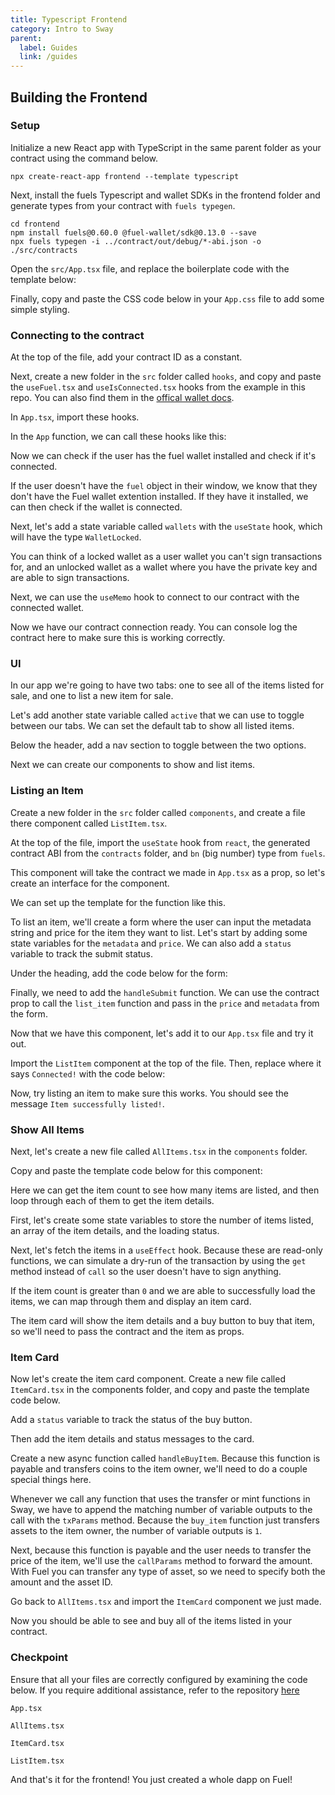```yaml
---
title: Typescript Frontend
category: Intro to Sway
parent:
  label: Guides
  link: /guides
---
```


## Building the Frontend

### Setup

Initialize a new React app with TypeScript in the same parent folder as your contract using the command below.

```shell
npx create-react-app frontend --template typescript
```

Next, install the fuels Typescript and wallet SDKs in the frontend folder and generate types from your contract with `fuels typegen`.

```shell
cd frontend
npm install fuels@0.60.0 @fuel-wallet/sdk@0.13.0 --save
npx fuels typegen -i ../contract/out/debug/*-abi.json -o ./src/contracts
```

Open the `src/App.tsx` file, and replace the boilerplate code with the template below:

<CodeImport
  file="../../examples/intro-to-sway/frontend/src/App.tsx"
  comment="fe_app_template"
  commentType="//"
  lang="tsx"
/>

Finally, copy and paste the CSS code below in your `App.css` file to add some simple styling.

<CodeImport
  file="../../examples/intro-to-sway/frontend/src/App.css"
  comment="fe_css"
  commentType="//"
  lang="tsx"
/>

### Connecting to the contract

At the top of the file, add your contract ID as a constant.

<CodeImport
  file="../../examples/intro-to-sway/frontend/src/App.tsx"
  comment="fe_contract_id"
  commentType="//"
  lang="tsx"
/>

Next, create a new folder in the `src` folder called `hooks`, and copy and paste the `useFuel.tsx` and `useIsConnected.tsx` hooks from the example in this repo. You can also find them in the [offical wallet docs](https://wallet.fuel.network/docs/react/).

In `App.tsx`, import these hooks.

<CodeImport
  file="../../examples/intro-to-sway/frontend/src/App.tsx"
  comment="fe_import_hooks"
  commentType="//"
  lang="tsx"
/>

In the `App` function, we can call these hooks like this:

<CodeImport
  file="../../examples/intro-to-sway/frontend/src/App.tsx"
  comment="fe_call_hooks"
  commentType="//"
  lang="tsx"
/>

Now we can check if the user has the fuel wallet installed and check if it's connected. 

If the user doesn't have the `fuel` object in their window, we know that they don't have the Fuel wallet extention installed.
If they have it installed, we can then check if the wallet is connected.

<CodeImport
  file="../../examples/intro-to-sway/frontend/src/App.tsx"
  comment="fe_fuel_obj"
  commentType="{/*"
  lang="tsx"
/>

Next, let's add a state variable called `wallets` with the `useState` hook, which will have the type `WalletLocked`.

You can think of a locked wallet as a user wallet you can't sign transactions for, and an unlocked wallet as a wallet where you have the private key and are able to sign transactions.

<CodeImport
  file="../../examples/intro-to-sway/frontend/src/App.tsx"
  comment="fe_wallet"
  commentType="//"
  lang="tsx"
/>

Next, we can use the `useMemo` hook to connect to our contract with the connected wallet.

<CodeImport
  file="../../examples/intro-to-sway/frontend/src/App.tsx"
  comment="fe_use_memo"
  commentType="//"
  lang="tsx"
/>


Now we have our contract connection ready. You can console log the contract here to make sure this is working correctly.

### UI

In our app we're going to have two tabs: one to see all of the items listed for sale, and one to list a new item for sale.

Let's add another state variable called `active` that we can use to toggle between our tabs. We can set the default tab to show all listed items.

<CodeImport
  file="../../examples/intro-to-sway/frontend/src/App.tsx"
  comment="fe_state_active"
  commentType="//"
  lang="tsx"
/>

Below the header, add a nav section to toggle between the two options.

<CodeImport
  file="../../examples/intro-to-sway/frontend/src/App.tsx"
  comment="fe_ui_state_active"
  commentType="{/*"
  lang="tsx"
/>

Next we can create our components to show and list items.

### Listing an Item

Create a new folder in the `src` folder called `components`, and create a file there component called `ListItem.tsx`.

At the top of the file, import the `useState` hook from `react`, the generated contract ABI from the `contracts` folder, and `bn` (big number) type from `fuels`.

<CodeImport
  file="../../examples/intro-to-sway/frontend/src/components/ListItem.tsx"
  comment="fe_list_items_import"
  commentType="//"
  lang="tsx"
/>

This component will take the contract we made in `App.tsx` as a prop, so let's create an interface for the component.

<CodeImport
  file="../../examples/intro-to-sway/frontend/src/components/ListItem.tsx"
  comment="fe_list_items_interface"
  commentType="//"
  lang="tsx"
/>

We can set up the template for the function like this.

<CodeImport
  file="../../examples/intro-to-sway/frontend/src/components/ListItem.tsx"
  comment="fe_list_items_function"
  commentType="//"
  lang="tsx"
/>


To list an item, we'll create a form where the user can input the metadata string and price for the item they want to list. 
Let's start by adding some state variables for the `metadata` and `price`. We can also add a `status` variable to track the submit status.

<CodeImport
  file="../../examples/intro-to-sway/frontend/src/components/ListItem.tsx"
  comment="fe_list_items_state_variables"
  commentType="//"
  lang="tsx"
/>

Under the heading, add the code below for the form:

<CodeImport
  file="../../examples/intro-to-sway/frontend/src/components/ListItem.tsx"
  comment="fe_list_items_form"
  commentType="{/*"
  lang="tsx"
/>

Finally, we need to add the `handleSubmit` function. 
We can use the contract prop to call the `list_item` function and pass in the `price` and `metadata` from the form.

<CodeImport
  file="../../examples/intro-to-sway/frontend/src/components/ListItem.tsx"
  comment="fe_list_items_handle_submit"
  commentType="//"
  lang="tsx"
/>

Now that we have this component, let's add it to our `App.tsx` file and try it out.

Import the `ListItem` component at the top of the file.
Then, replace where it says `Connected!` with the code below:

<CodeImport
  file="../../examples/intro-to-sway/frontend/src/App.tsx"
  comment="fe_items_contract"
  commentType="{/*"
  lang="tsx"
/>

Now, try listing an item to make sure this works. 
You should see the message `Item successfully listed!`.

### Show All Items

Next, let's create a new file called `AllItems.tsx` in the `components` folder.

Copy and paste the template code below for this component:

<CodeImport
  file="../../examples/intro-to-sway/frontend/src/components/AllItems.tsx"
  comment="fe_all_items_template"
  commentType="//"
  lang="tsx"
/>

Here we can get the item count to see how many items are listed, and then loop through each of them to get the item details.

First, let's create some state variables to store the number of items listed, an array of the item details, and the loading status.

<CodeImport
  file="../../examples/intro-to-sway/frontend/src/components/AllItems.tsx"
  comment="fe_all_items_state_variables"
  commentType="//"
  lang="tsx"
/>

Next, let's fetch the items in a `useEffect` hook.
Because these are read-only functions, we can simulate a dry-run of the transaction by using the `get` method instead of `call` so the user doesn't have to sign anything.

<CodeImport
  file="../../examples/intro-to-sway/frontend/src/components/AllItems.tsx"
  comment="fe_all_items_use_effect"
  commentType="//"
  lang="tsx"
/>

If the item count is greater than `0` and we are able to successfully load the items, we can map through them and display an item card.

The item card will show the item details and a buy button to buy that item, so we'll need to pass the contract and the item as props.

<CodeImport
  file="../../examples/intro-to-sway/frontend/src/components/AllItems.tsx"
  comment="fe_all_items_cards"
  commentType="{/*"
  lang="tsx"
/>

### Item Card

Now let's create the item card component. 
Create a new file called `ItemCard.tsx` in the components folder, and copy and paste the template code below.

<CodeImport
  file="../../examples/intro-to-sway/frontend/src/components/ItemCard.tsx"
  comment="fe_item_card_template"
  commentType="//"
  lang="tsx"
/>

Add a `status` variable to track the status of the buy button.

<CodeImport
  file="../../examples/intro-to-sway/frontend/src/components/ItemCard.tsx"
  comment="fe_item_card_status"
  commentType="//"
  lang="tsx"
/>

Then add the item details and status messages to the card.

<CodeImport
  file="../../examples/intro-to-sway/frontend/src/components/ItemCard.tsx"
  comment="fe_item_cards"
  commentType="//"
  lang="tsx"
/>

Create a new async function called `handleBuyItem`.
Because this function is payable and transfers coins to the item owner, we'll need to do a couple special things here.

Whenever we call any function that uses the transfer or mint functions in Sway, we have to append the matching number of variable outputs to the call with the `txParams` method. Because the `buy_item` function just transfers assets to the item owner, the number of variable outputs is `1`.

Next, because this function is payable and the user needs to transfer the price of the item, we'll use the `callParams` method to forward the amount. With Fuel you can transfer any type of asset, so we need to specify both the amount and the asset ID.

<CodeImport
  file="../../examples/intro-to-sway/frontend/src/components/ItemCard.tsx"
  comment="fe_item_card_buy_item"
  commentType="//"
  lang="tsx"
/>

Go back to `AllItems.tsx` and import the `ItemCard` component we just made.

Now you should be able to see and buy all of the items listed in your contract.

### Checkpoint

Ensure that all your files are correctly configured by examining the code below. If you require additional assistance, refer to the repository [here](https://github.com/FuelLabs/intro-to-sway/tree/main/frontend)

`App.tsx`

<CodeImport
  file="../../examples/intro-to-sway/frontend/src/App.tsx"
  comment="fe_app_all"
  commentType="/*"
  lang="tsx"
/>

`AllItems.tsx`

<CodeImport
  file="../../examples/intro-to-sway/frontend/src/components/AllItems.tsx"
  comment="fe_all_items_all"
  commentType="/*"
  lang="tsx"
/>

`ItemCard.tsx`

<CodeImport
  file="../../examples/intro-to-sway/frontend/src/components/ItemCard.tsx"
  comment="fe_item_card_all"
  commentType="/*"
  lang="tsx"
/>

`ListItem.tsx`

<CodeImport
  file="../../examples/intro-to-sway/frontend/src/components/ListItem.tsx"
  comment="fe_list_item_all"
  commentType="/*"
  lang="tsx"
/>

And that's it for the frontend! You just created a whole dapp on Fuel! 